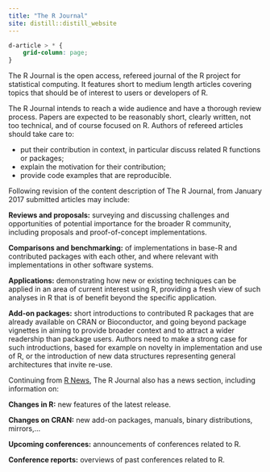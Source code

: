 ```yaml
---
title: "The R Journal"
site: distill::distill_website
---
```


```css
d-article > * {
    grid-column: page;
}
```


The R Journal is the open access, refereed journal of the R project for statistical computing. It features short to medium length articles covering topics that should be of interest to users or developers of R.

The R Journal intends to reach a wide audience and have a thorough review process. Papers are expected to be reasonably short, clearly written, not too technical, and of course focused on R. Authors of refereed articles should take care to:

* put their contribution in context, in particular discuss related R functions or packages;
* explain the motivation for their contribution;
* provide code examples that are reproducible.

Following revision of the content description of The R Journal, from January 2017 submitted articles may include:

**Reviews and proposals:**
surveying and discussing challenges and opportunities of potential importance for the broader R community, including proposals and proof-of-concept implementations.

**Comparisons and benchmarking:**
of implementations in base-R and contributed packages with each other, and where relevant with implementations in other software systems.

**Applications:**
demonstrating how new or existing techniques can be applied in an area of current interest using R, providing a fresh view of such analyses in R that is of benefit beyond the specific application.

**Add-on packages:**
short introductions to contributed R packages that are already available on CRAN or Bioconductor, and going beyond package vignettes in aiming to provide broader context and to attract a wider readership than package users. Authors need to make a strong case for such introductions, based for example on novelty in implementation and use of R, or the introduction of new data structures representing general architectures that invite re-use.

Continuing from [R News](http://www.r-project.org/doc/Rnews/index.html), The R Journal also has a news section, including information on:

**Changes in R:**
new features of the latest release.

**Changes on CRAN:**
new add-on packages, manuals, binary distributions, mirrors,...

**Upcoming conferences:**
announcements of conferences related to R.

**Conference reports:**
overviews of past conferences related to R. 
